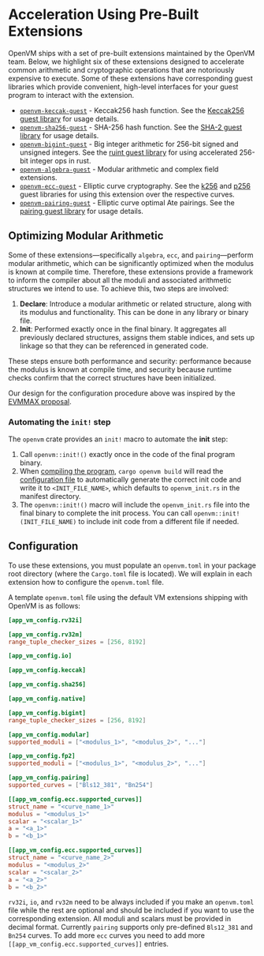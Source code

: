 # Acceleration Using Pre-Built Extensions

OpenVM ships with a set of pre-built extensions maintained by the OpenVM team. Below, we highlight six of these extensions designed to accelerate common arithmetic and cryptographic operations that are notoriously expensive to execute. Some of these extensions have corresponding guest libraries which provide convenient, high-level interfaces for your guest program to interact with the extension.

- [`openvm-keccak-guest`](./keccak) - Keccak256 hash function. See the [Keccak256 guest library](../guest-libraries/keccak256) for usage details.
- [`openvm-sha256-guest`](./sha-256) - SHA-256 hash function. See the [SHA-2 guest library](../guest-libraries/sha2) for usage details.
- [`openvm-bigint-guest`](./big-integer) - Big integer arithmetic for 256-bit signed and unsigned integers. See the [ruint guest library](../guest-libraries/ruint) for using accelerated 256-bit integer ops in rust.
- [`openvm-algebra-guest`](./algebra) - Modular arithmetic and complex field extensions.
- [`openvm-ecc-guest`](./elliptic-curve-cryptography) - Elliptic curve cryptography. See the [k256](../guest-libraries/k256) and [p256](../guest-libraries/p256) guest libraries for using this extension over the respective curves.
- [`openvm-pairing-guest`](./elliptic-curve-pairing) - Elliptic curve optimal Ate pairings. See the [pairing guest library](../guest-libraries/pairing) for usage details.

## Optimizing Modular Arithmetic

Some of these extensions—specifically `algebra`, `ecc`, and `pairing`—perform modular arithmetic, which can be significantly optimized when the modulus is known at compile time.  Therefore, these extensions provide a framework to inform the compiler about all the moduli and associated arithmetic structures we intend to use. To achieve this, two steps are involved:

1. **Declare**: Introduce a modular arithmetic or related structure, along with its modulus and functionality. This can be done in any library or binary file.
2. **Init**: Performed exactly once in the final binary. It aggregates all previously declared structures, assigns them stable indices, and sets up linkage so that they can be referenced in generated code.

These steps ensure both performance and security: performance because the modulus is known at compile time, and security because runtime checks confirm that the correct structures have been initialized.

Our design for the configuration procedure above was inspired by the [EVMMAX proposal](https://github.com/jwasinger/EIPs/blob/evmmax-2/EIPS/eip-6601.md).

### Automating the `init!` step

The `openvm` crate provides an `init!` macro to automate the **init** step:
1. Call `openvm::init!()` exactly once in the code of the final program binary.
2. When [compiling the program](../writing-apps/compiling), `cargo openvm build` will read the [configuration file](#configuration) to automatically generate the correct init code and write it to `<INIT_FILE_NAME>`, which defaults to `openvm_init.rs` in the manifest directory.
3. The `openvm::init!()` macro will include the `openvm_init.rs` file into the final binary to complete the init process. You can call `openvm::init!(INIT_FILE_NAME)` to include init code from a different file if needed.

## Configuration

To use these extensions, you must populate an `openvm.toml` in your package root directory (where the `Cargo.toml` file is located).
We will explain in each extension how to configure the `openvm.toml` file.

A template `openvm.toml` file using the default VM extensions shipping with OpenVM is as follows:

```toml
[app_vm_config.rv32i]

[app_vm_config.rv32m]
range_tuple_checker_sizes = [256, 8192]

[app_vm_config.io]

[app_vm_config.keccak]

[app_vm_config.sha256]

[app_vm_config.native]

[app_vm_config.bigint]
range_tuple_checker_sizes = [256, 8192]

[app_vm_config.modular]
supported_moduli = ["<modulus_1>", "<modulus_2>", "..."]

[app_vm_config.fp2]
supported_moduli = ["<modulus_1>", "<modulus_2>", "..."]

[app_vm_config.pairing]
supported_curves = ["Bls12_381", "Bn254"]

[[app_vm_config.ecc.supported_curves]]
struct_name = "<curve_name_1>"
modulus = "<modulus_1>"
scalar = "<scalar_1>"
a = "<a_1>"
b = "<b_1>"

[[app_vm_config.ecc.supported_curves]]
struct_name = "<curve_name_2>"
modulus = "<modulus_2>"
scalar = "<scalar_2>"
a = "<a_2>"
b = "<b_2>"
```

`rv32i`, `io`, and `rv32m` need to be always included if you make an `openvm.toml` file while the rest are optional and should be included if you want to use the corresponding extension.
All moduli and scalars must be provided in decimal format. Currently `pairing` supports only pre-defined `Bls12_381` and `Bn254` curves. To add more `ecc` curves you need to add more `[[app_vm_config.ecc.supported_curves]]` entries.
